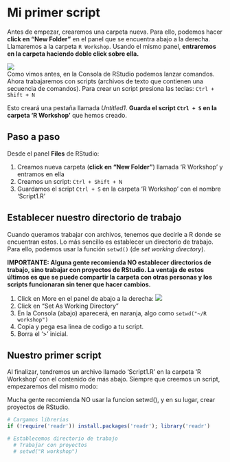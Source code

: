 # Mi primer script{#Mi_primer_script}

Antes de empezar, crearemos una carpeta nueva. Para ello, podemos hacer **click en "New Folder"** en el panel que se encuentra abajo a la derecha. Llamaremos a la carpeta `R Workshop`. Usando el mismo panel, **entraremos en la carpeta haciendo doble click sobre ella.**

![](Images/Files.png)  
Como vimos antes, en la Consola de RStudio podemos lanzar comandos. Ahora trabajaremos con scripts (archivos de texto que contienen una secuencia de comandos). Para crear un script presiona las teclas: `Ctrl + Shift + N`  

Esto creará una pestaña llamada *Untitled1*. **Guarda el script `Ctrl + S` en la carpeta 'R Workshop'** que hemos creado.   

## Paso a paso
Desde el panel **Files** de RStudio:

1. Creamos nueva carpeta (**click en "New Folder"**) llamada 'R Workshop'  y entramos en ella 
2. Creamos un script: `Ctrl + Shift + N`
3. Guardamos el script `Ctrl + S` en la carpeta 'R Workshop' con el nombre 'Script1.R'


## Establecer nuestro directorio de trabajo
Cuando queramos trabajar con archivos, tenemos que decirle a R donde se encuentran estos. Lo más sencillo es establecer un directorio de trabajo. Para ello, podemos usar la función `setwd()` (de *set working directory*). 

**IMPORTANTE: Alguna gente recomienda NO establecer directorios de trabajo, sino trabajar con proyectos de RStudio. La ventaja de estos últimos es que se puede compartir la carpeta con otras personas y los scripts funcionaran sin tener que hacer cambios. **

1. Click en More en el panel de abajo a la derecha: ![](Images/More.png)
2. Click en "Set As Working Directory"
3. En la Consola (abajo) aparecerá, en naranja, algo como `setwd("~/R workshop")`
4. Copia y pega esa linea de codigo a tu script. 
5. Borra el '> ' inicial.


## Nuestro primer script

Al finalizar, tendremos un archivo llamado 'Script1.R' en la carpeta 'R Workshop' con el contenido de más abajo. Siempre que creemos un script, empezaremos del mismo modo:

Mucha gente recomienda NO usar la funcion setwd(), y en su lugar, crear proyectos de RStudio.

```r
# Cargamos librerias
if (!require('readr')) install.packages('readr'); library('readr')

# Establecemos directorio de trabajo
  # Trabajar con proyectos
  # setwd("R workshop")

```